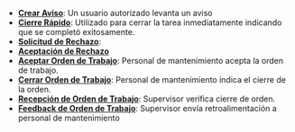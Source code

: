 - [**Crear Aviso**](/docs/products/corrective_maintenance/landing/create_notification): Un usuario autorizado levanta un aviso
- [**Cierre Rápido**](/docs/products/corrective_maintenance/landing/wo_fast_close): Utilizado para cerrar la tarea inmediatamente indicando que se completó exitosamente.
- [**Solicitud de Rechazo**](/docs/products/corrective_maintenance/landing/wo_reject_request): 
- [**Aceptación de Rechazo**](/docs/products/corrective_maintenance/landing/wo_reject_accept)
- [**Aceptar Orden de Trabajo**](/docs/products/corrective_maintenance/landing/wo_accept): Personal de mantenimiento acepta la orden de trabajo.
- [**Cerrar Orden de Trabajo**](/docs/products/corrective_maintenance/landing/wo_close): Personal de mantenimiento indica el cierre de la orden.
- [**Recepción de Orden de Trabajo**](/docs/products/corrective_maintenance/landing/wo_validate): Supervisor verifica cierre de orden.
- [**Feedback de Orden de Trabajo**](/docs/products/corrective_maintenance/landing/wo_feedback): Supervisor envía retroalimentación a personal de mantenimiento